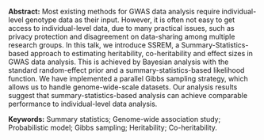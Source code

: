 <span>**Abstract:**</span> Most existing methods for GWAS data analysis
require individual-level genotype data as their input. However, it is
often not easy to get access to individual-level data, due to many
practical issues, such as privacy protection and disagreement on
data-sharing among multiple research groups. In this talk, we introduce
SSREM, a Summary-Statistics-based approach to estimating heritability,
co-heritability and effect sizes in GWAS data analysis. This is achieved
by Bayesian analysis with the standard random-effect prior and a
summary-statistics-based likelihood function. We have implemented a
parallel Gibbs sampling strategy, which allows us to handle
genome-wide-scale datasets. Our analysis results suggest that
summary-statistics-based analysis can achieve comparable performance to
individual-level data analysis.

<span>**Keywords:**</span> Summary statistics; Genome-wide association
study; Probabilistic model; Gibbs sampling; Heritability;
Co-heritability.
